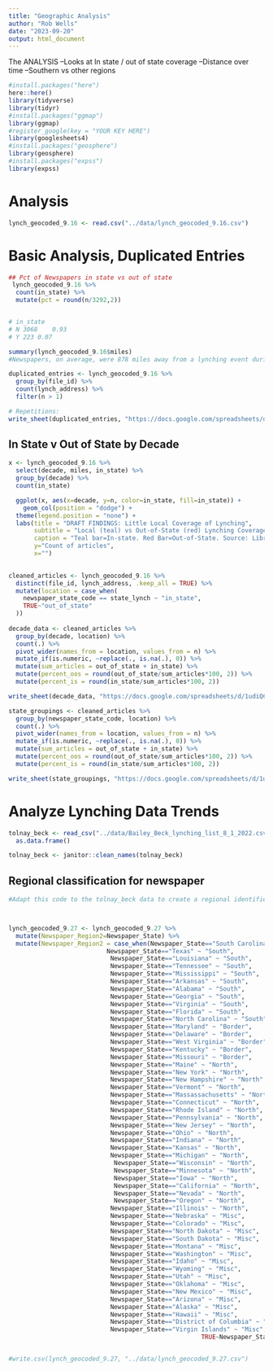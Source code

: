 ```yaml
---
title: "Geographic Analysis"
author: "Rob Wells"
date: "2023-09-20"
output: html_document
---
```



The ANALYSIS
--Looks at In state / out of state coverage
--Distance over time
--Southern vs other regions

```r
#install.packages("here")
here::here()
library(tidyverse)
library(tidyr)
#install.packages("ggmap")
library(ggmap)
#register_google(key = "YOUR KEY HERE")
library(googlesheets4)
#install.packages("geosphere")
library(geosphere)
#install.packages("expss")
library(expss)
```
# Analysis
```r
lynch_geocoded_9.16 <- read.csv("../data/lynch_geocoded_9.16.csv")

```

# Basic Analysis, Duplicated Entries
```r
## Pct of Newspapers in state vs out of state
 lynch_geocoded_9.16 %>% 
  count(in_state) %>% 
  mutate(pct = round(n/3292,2))


# in_state
# N	3068	0.93		
# Y	223	0.07	

summary(lynch_geocoded_9.16$miles)
#Newspapers, on average, were 878 miles away from a lynching event during the whole time period

duplicated_entries <- lynch_geocoded_9.16 %>% 
  group_by(file_id) %>% 
  count(lynch_address) %>% 
  filter(n > 1)

# Repetitions: 
write_sheet(duplicated_entries, "https://docs.google.com/spreadsheets/d/1mt-K372GEtjE_v0qeiX-57MlnAD-9tT5f4AZr4NxZnY/edit#gid=0")


```

## In State v Out of State by Decade
```r

x <- lynch_geocoded_9.16 %>% 
  select(decade, miles, in_state) %>% 
  group_by(decade) %>% 
  count(in_state)

  ggplot(x, aes(x=decade, y=n, color=in_state, fill=in_state)) +
    geom_col(position = "dodge") + 
  theme(legend.position = "none") +
  labs(title = "DRAFT FINDINGS: Little Local Coverage of Lynching",
       subtitle = "Local (teal) vs Out-of-State (red) Lynching Coverage",
       caption = "Teal bar=In-state. Red Bar=Out-of-State. Source: Library of Congress. n=3188 Graphic by Rob Wells. Sept 20 2024",
       y="Count of articles",
       x="")

  
cleaned_articles <- lynch_geocoded_9.16 %>% 
  distinct(file_id, lynch_address, .keep_all = TRUE) %>% 
  mutate(location = case_when(
    newspaper_state_code == state_lynch ~ "in_state",
    TRUE~"out_of_state"
  ))
  
decade_data <- cleaned_articles %>% 
  group_by(decade, location) %>% 
  count(.) %>% 
  pivot_wider(names_from = location, values_from = n) %>% 
  mutate_if(is.numeric, ~replace(., is.na(.), 0)) %>% 
  mutate(sum_articles = out_of_state + in_state) %>% 
  mutate(percent_oos = round(out_of_state/sum_articles*100, 2)) %>% 
  mutate(percent_is = round(in_state/sum_articles*100, 2))

write_sheet(decade_data, "https://docs.google.com/spreadsheets/d/1udiQCGe-Qou-WlAiBYJgW23AccOx-_4pNHKNjzIreXA/edit#gid=0")

state_groupings <- cleaned_articles %>%
  group_by(newspaper_state_code, location) %>% 
  count(.) %>% 
  pivot_wider(names_from = location, values_from = n) %>% 
  mutate_if(is.numeric, ~replace(., is.na(.), 0)) %>% 
  mutate(sum_articles = out_of_state + in_state) %>% 
  mutate(percent_oos = round(out_of_state/sum_articles*100, 2)) %>% 
  mutate(percent_is = round(in_state/sum_articles*100, 2))

write_sheet(state_groupings, "https://docs.google.com/spreadsheets/d/1udiQCGe-Qou-WlAiBYJgW23AccOx-_4pNHKNjzIreXA/edit#gid=0")

```


# Analyze Lynching Data Trends
```r
tolnay_beck <- read_csv("../data/Bailey_Beck_lynching_list_8_1_2022.csv") %>% 
  as.data.frame()

tolnay_beck <- janitor::clean_names(tolnay_beck)

```

## Regional classification for newspaper
```r
#Adapt this code to the tolnay_beck data to create a regional identifier



lynch_geocoded_9.27 <- lynch_geocoded_9.27 %>% 
  mutate(Newspaper_Region2=Newspaper_State) %>% 
  mutate(Newspaper_Region2 = case_when(Newspaper_State=="South Carolina" ~ "South",
                           Newspaper_State=="Texas" ~ "South",
                            Newspaper_State=="Louisiana" ~ "South",
                            Newspaper_State=="Tennessee" ~ "South",
                            Newspaper_State=="Mississippi" ~ "South",
                            Newspaper_State=="Arkansas" ~ "South",
                            Newspaper_State=="Alabama" ~ "South",
                            Newspaper_State=="Georgia" ~ "South",
                            Newspaper_State=="Virginia" ~ "South",
                            Newspaper_State=="Florida" ~ "South",
                            Newspaper_State=="North Carolina" ~ "South",
                            Newspaper_State=="Maryland" ~ "Border",
                            Newspaper_State=="Delaware" ~ "Border",
                            Newspaper_State=="West Virginia" ~ "Border",
                            Newspaper_State=="Kentucky" ~ "Border",
                            Newspaper_State=="Missouri" ~ "Border",
                            Newspaper_State=="Maine" ~ "North",
                            Newspaper_State=="New York" ~ "North",
                            Newspaper_State=="New Hampshire" ~ "North",
                            Newspaper_State=="Vermont" ~ "North",
                            Newspaper_State=="Massassachusetts" ~ "North",
                            Newspaper_State=="Connecticut" ~ "North",
                            Newspaper_State=="Rhode Island" ~ "North",
                            Newspaper_State=="Pennsylvania" ~ "North",
                            Newspaper_State=="New Jersey" ~ "North",
                            Newspaper_State=="Ohio" ~ "North",
                            Newspaper_State=="Indiana" ~ "North",
                            Newspaper_State=="Kansas" ~ "North",
                            Newspaper_State=="Michigan" ~ "North",
                             Newspaper_State=="Wisconsin" ~ "North",
                             Newspaper_State=="Minnesota" ~ "North",
                             Newspaper_State=="Iowa" ~ "North",
                             Newspaper_State=="California" ~ "North",
                             Newspaper_State=="Nevada" ~ "North",
                             Newspaper_State=="Oregon" ~ "North",
                            Newspaper_State=="Illinois" ~ "North",
                            Newspaper_State=="Nebraska" ~ "Misc",
                            Newspaper_State=="Colorado" ~ "Misc",
                            Newspaper_State=="North Dakota" ~ "Misc",
                            Newspaper_State=="South Dakota" ~ "Misc",
                            Newspaper_State=="Montana" ~ "Misc",
                            Newspaper_State=="Washington" ~ "Misc",
                            Newspaper_State=="Idaho" ~ "Misc",
                            Newspaper_State=="Wyoming" ~ "Misc",
                            Newspaper_State=="Utah" ~ "Misc",
                            Newspaper_State=="Oklahoma" ~ "Misc",
                            Newspaper_State=="New Mexico" ~ "Misc",
                            Newspaper_State=="Arizona" ~ "Misc",
                            Newspaper_State=="Alaska" ~ "Misc",
                            Newspaper_State=="Hawaii" ~ "Misc",
                            Newspaper_State=="District of Columbia" ~ "Misc",
                            Newspaper_State=="Virgin Islands" ~ "Misc",
                                                     TRUE~Newspaper_State)) 


#write.csv(lynch_geocoded_9.27, "../data/lynch_geocoded_9.27.csv")
```